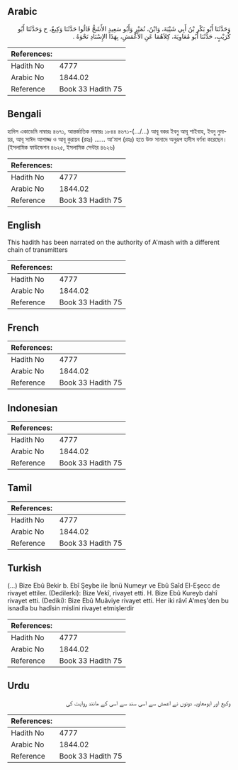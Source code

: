 ## Arabic


<div dir="rtl" lang="ar" style={{fontSize:'larger',backgroundColor:'#f8f9fa',padding:20}}>
وَحَدَّثَنَا أَبُو بَكْرِ بْنُ أَبِي شَيْبَةَ، وَابْنُ، نُمَيْرٍ وَأَبُو سَعِيدٍ الأَشَجُّ قَالُوا حَدَّثَنَا وَكِيعٌ، ح وَحَدَّثَنَا أَبُو كُرَيْبٍ، حَدَّثَنَا أَبُو مُعَاوِيَةَ، كِلاَهُمَا عَنِ الأَعْمَشِ، بِهَذَا الإِسْنَادِ نَحْوَهُ ‏.‏
</div>
<div style={{backgroundColor:'#f8f9fa',padding:20, marginBottom: 10}}><table> <thead> <tr> <th>References:</th> <th></th> </tr> </thead> <tbody><tr><td>Hadith No</td><td>4777</td></tr><tr><td>Arabic No</td><td>1844.02</td></tr><tr><td>Reference</td><td>Book 33 Hadith 75</td></tr></tbody></table></div>

## Bengali


<div dir="ltr" lang="bn" style={{fontSize:'larger',backgroundColor:'#f8f9fa',padding:20}}>
হাদিস একাডেমি নাম্বারঃ ৪৬৭১, আন্তর্জাতিক নাম্বারঃ ১৮৪৪ ৪৬৭১-(…/…) আবূ বকর ইবনু আবূ শাইবাহ, ইবনু নুমায়র, আবূ সাঈদ আশাজ্জ ও আবূ কুরায়ব (রহঃ) ...... আ'মাশ (রহঃ) হতে উক্ত সানাদে অনুরূপ হাদীস বর্ণনা করেছেন। (ইসলামিক ফাউন্ডেশন ৪৬২৫, ইসলামিক সেন্টার ৪৬২৬)
</div>
<div style={{backgroundColor:'#f8f9fa',padding:20, marginBottom: 10}}><table> <thead> <tr> <th>References:</th> <th></th> </tr> </thead> <tbody><tr><td>Hadith No</td><td>4777</td></tr><tr><td>Arabic No</td><td>1844.02</td></tr><tr><td>Reference</td><td>Book 33 Hadith 75</td></tr></tbody></table></div>

## English


<div dir="ltr" lang="en" style={{fontSize:'larger',backgroundColor:'#f8f9fa',padding:20}}>
This hadith has been narrated on the authority of A'mash with a different chain of transmitters
</div>
<div style={{backgroundColor:'#f8f9fa',padding:20, marginBottom: 10}}><table> <thead> <tr> <th>References:</th> <th></th> </tr> </thead> <tbody><tr><td>Hadith No</td><td>4777</td></tr><tr><td>Arabic No</td><td>1844.02</td></tr><tr><td>Reference</td><td>Book 33 Hadith 75</td></tr></tbody></table></div>

## French


<div dir="ltr" lang="fr" style={{fontSize:'larger',backgroundColor:'#f8f9fa',padding:20}}>

</div>
<div style={{backgroundColor:'#f8f9fa',padding:20, marginBottom: 10}}><table> <thead> <tr> <th>References:</th> <th></th> </tr> </thead> <tbody><tr><td>Hadith No</td><td>4777</td></tr><tr><td>Arabic No</td><td>1844.02</td></tr><tr><td>Reference</td><td>Book 33 Hadith 75</td></tr></tbody></table></div>

## Indonesian


<div dir="ltr" lang="id" style={{fontSize:'larger',backgroundColor:'#f8f9fa',padding:20}}>

</div>
<div style={{backgroundColor:'#f8f9fa',padding:20, marginBottom: 10}}><table> <thead> <tr> <th>References:</th> <th></th> </tr> </thead> <tbody><tr><td>Hadith No</td><td>4777</td></tr><tr><td>Arabic No</td><td>1844.02</td></tr><tr><td>Reference</td><td>Book 33 Hadith 75</td></tr></tbody></table></div>

## Tamil


<div dir="ltr" lang="ta" style={{fontSize:'larger',backgroundColor:'#f8f9fa',padding:20}}>

</div>
<div style={{backgroundColor:'#f8f9fa',padding:20, marginBottom: 10}}><table> <thead> <tr> <th>References:</th> <th></th> </tr> </thead> <tbody><tr><td>Hadith No</td><td>4777</td></tr><tr><td>Arabic No</td><td>1844.02</td></tr><tr><td>Reference</td><td>Book 33 Hadith 75</td></tr></tbody></table></div>

## Turkish


<div dir="ltr" lang="tr" style={{fontSize:'larger',backgroundColor:'#f8f9fa',padding:20}}>
(…) Bize Ebû Bekir b. Ebî Şeybe ile İbnü Numeyr ve Ebû Saîd El-Eşecc de rivayet ettiler. (Dedilerki): Bize Vekî, rivayet etti. H. Bize Ebû Kureyb dahî rivayet etti. (Dediki): Bize Ebû Muâviye rivayet etti. Her iki râvî A'meş'den bu isnadla bu hadîsin mislini rivayet etmişlerdir
</div>
<div style={{backgroundColor:'#f8f9fa',padding:20, marginBottom: 10}}><table> <thead> <tr> <th>References:</th> <th></th> </tr> </thead> <tbody><tr><td>Hadith No</td><td>4777</td></tr><tr><td>Arabic No</td><td>1844.02</td></tr><tr><td>Reference</td><td>Book 33 Hadith 75</td></tr></tbody></table></div>

## Urdu


<div dir="rtl" lang="ur" style={{fontSize:'larger',backgroundColor:'#f8f9fa',padding:20}}>
وکیع اور ابومعاویہ دونوں نے اعمش سے اسی سند سے اسی کے مانند روایت کی
</div>
<div style={{backgroundColor:'#f8f9fa',padding:20, marginBottom: 10}}><table> <thead> <tr> <th>References:</th> <th></th> </tr> </thead> <tbody><tr><td>Hadith No</td><td>4777</td></tr><tr><td>Arabic No</td><td>1844.02</td></tr><tr><td>Reference</td><td>Book 33 Hadith 75</td></tr></tbody></table></div>
